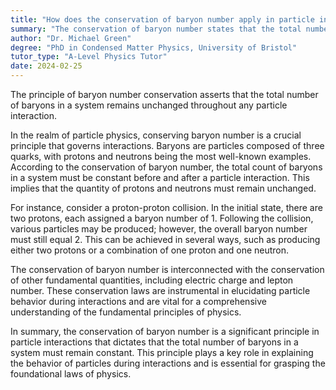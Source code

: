 ```yaml
---
title: "How does the conservation of baryon number apply in particle interactions?"
summary: "The conservation of baryon number states that the total number of baryons in a system remains constant."
author: "Dr. Michael Green"
degree: "PhD in Condensed Matter Physics, University of Bristol"
tutor_type: "A-Level Physics Tutor"
date: 2024-02-25
---
```


The principle of baryon number conservation asserts that the total number of baryons in a system remains unchanged throughout any particle interaction.

In the realm of particle physics, conserving baryon number is a crucial principle that governs interactions. Baryons are particles composed of three quarks, with protons and neutrons being the most well-known examples. According to the conservation of baryon number, the total count of baryons in a system must be constant before and after a particle interaction. This implies that the quantity of protons and neutrons must remain unchanged.

For instance, consider a proton-proton collision. In the initial state, there are two protons, each assigned a baryon number of $1$. Following the collision, various particles may be produced; however, the overall baryon number must still equal $2$. This can be achieved in several ways, such as producing either two protons or a combination of one proton and one neutron.

The conservation of baryon number is interconnected with the conservation of other fundamental quantities, including electric charge and lepton number. These conservation laws are instrumental in elucidating particle behavior during interactions and are vital for a comprehensive understanding of the fundamental principles of physics.

In summary, the conservation of baryon number is a significant principle in particle interactions that dictates that the total number of baryons in a system must remain constant. This principle plays a key role in explaining the behavior of particles during interactions and is essential for grasping the foundational laws of physics.
    